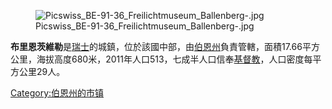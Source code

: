 {{Multiple issues|
{{Disputed|time=2020-07-04T12:12:07+00:00}}
{{Unreferenced|time=2020-07-04T12:12:07+00:00}}
}}
[[Image:Picswiss_BE-91-36_Freilichtmuseum_Ballenberg-.jpg|right]]

'''布里恩茨維勒'''是[[瑞士|瑞士]]的城鎮，位於該國中部，由[[伯恩州|伯恩州]]負責管轄，面積17.66平方公里，海拔高度680米，2011年人口513，七成半人口信奉[[基督教|基督教]]，人口密度每平方公里29人。

{{Switzerland-geo-stub}}
[[Category:伯恩州的市镇|Category:伯恩州的市镇]]